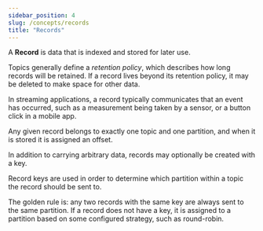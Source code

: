 ```yaml
---
sidebar_position: 4
slug: /concepts/records
title: "Records"
---
```


A **Record** is data that is indexed and stored for later use.

Topics generally define a _retention policy_, which describes how long records will be retained.
If a record lives beyond its retention policy, it may be deleted to make space for other data.

In streaming applications, a record typically communicates  that an
event has occurred, such as a measurement being taken by a sensor, or a button click in
a mobile app.

Any given record belongs to exactly one topic and one partition, and
when it is stored it is assigned an offset.

In addition to carrying arbitrary data, records may optionally be created with a key.

Record keys are used in order to determine which partition within a topic the record
should be sent to.

The golden rule is: any two records with the same key are always
sent to the same partition. If a record does not have a key, it is assigned to a
partition based on some configured strategy, such as round-robin.
